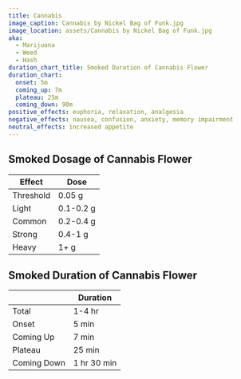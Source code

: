 ```yaml
---
title: Cannabis
image_caption: Cannabis by Nickel Bag of Funk.jpg
image_location: assets/Cannabis by Nickel Bag of Funk.jpg
aka:
  - Marijuana
  - Weed
  - Hash
duration_chart_title: Smoked Duration of Cannabis Flower
duration_chart:
  onset: 5m
  coming_up: 7m
  plateau: 25m
  coming_down: 90m
positive_effects: euphoria, relaxation, analgesia
negative_effects: nausea, confusion, anxiety, memory impairment
neutral_effects: increased appetite
---
```


## Smoked Dosage of Cannabis Flower
| Effect | Dose |
| --- | --- |
| Threshold | 0.05 g |
| Light | 0.1-0.2 g |
| Common | 0.2-0.4 g |
| Strong | 0.4-1 g |
| Heavy | 1+ g |

## Smoked Duration of Cannabis Flower
|  | Duration |
| --- | --- |
| Total | 1-4 hr |
| Onset | 5 min |
| Coming Up | 7 min |
| Plateau | 25 min |
| Coming Down | 1 hr 30 min |





